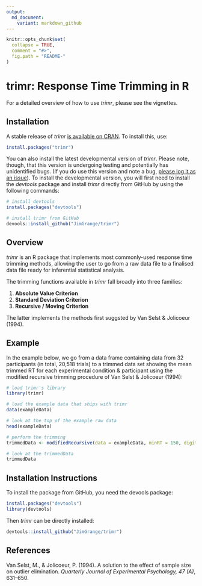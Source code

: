 ```yaml
---
output:
  md_document:
    variant: markdown_github
---
```




```r
knitr::opts_chunk$set(
  collapse = TRUE,
  comment = "#>",
  fig.path = "README-"
)
```

# trimr: Response Time Trimming in R

For a detailed overview of how to use *trimr*, please see the vignettes.

## Installation

A stable release of *trimr* [is available on CRAN](https://cran.r-project.org/web/packages/trimr/). To install this, use:

```r
install.packages("trimr")
```

You can also install the latest developmental version of *trimr*. Please note, though, that this version is undergoing testing and potentially has unidentified bugs. (If you do use this version and note a bug, [please log it as an issue](https://github.com/JimGrange/trimr/issues)). To install the developmental version, you will first need to install the *devtools* package and install *trimr* directly from GitHub by using the following commands:

```r
# install devtools
install.packages("devtools")

# install trimr from GitHub
devools::install_github("JimGrange/trimr")
```

## Overview

*trimr* is an R package that implements most commonly-used response time trimming methods, allowing the user to go from a raw data file to a finalised data file ready for inferential statistical analysis.

The trimming functions available in *trimr* fall broadly into three families:

1. **Absolute Value Criterion**
1. **Standard Deviation Criterion**
1. **Recursive / Moving Criterion**

The latter implements the methods first suggsted by Van Selst & Jolicoeur (1994). 

## Example
In the example below, we go from a data frame containing data from 32 participants (in total, 20,518 trials) to a trimmed data set showing the mean trimmed RT for each experimental condition & participant using the modified recursive trimming procedure of Van Selst & Jolicoeur (1994):

```r
# load trimr's library
library(trimr)

# load the example data that ships with trimr
data(exampleData)

# look at the top of the example raw data
head(exampleData)

# perform the trimming
trimmedData <- modifiedRecursive(data = exampleData, minRT = 150, digits = 0)

# look at the trimmedData
trimmedData
```

## Installation Instructions
To install the package from GitHub, you need the devools package:

```r
install.packages("devtools")
library(devtools)
```

Then *trimr* can be directly installed:

```r
devtools::install_github("JimGrange/trimr")
```

## References
Van Selst, M.,  & Jolicoeur, P. (1994). A solution to the effect of sample size on outlier elimination. *Quarterly Journal of Experimental Psychology, 47 (A)*, 631–650.
